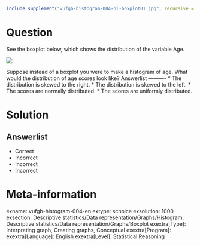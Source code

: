 ```r
include_supplement("vufgb-histogram-004-nl-boxplot01.jpg", recursive = TRUE)
```

Question
========

See the boxplot below, which shows the distribution of the variable Age. 

![](vufgb-histogram-004-nl-boxplot01.jpg)
  
Suppose instead of a boxplot you were to make a histogram of age. What would the distribution of age scores look like? 
Answerlist
----------
* The distribution is skewed to the right.
* The distribution is skewed to the left.
* The scores are normally distributed.
* The scores are uniformly distributed.

Solution
========

Answerlist
----------
* Correct
* Incorrect
* Incorrect
* Incorrect

Meta-information
================
exname: vufgb-histogram-004-en
extype: schoice
exsolution: 1000
exsection: Descriptive statistics/Data representation/Graphs/Histogram, Descriptive statistics/Data representation/Graphs/Boxplot
exextra[Type]: Interpreting graph, Creating graphs, Conceptual
exextra[Program]: 
exextra[Language]: English
exextra[Level]: Statistical Reasoning
